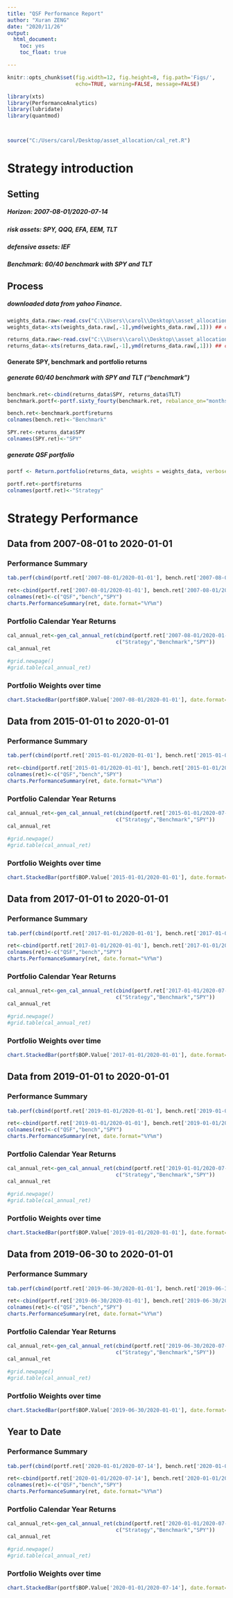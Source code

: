 ```yaml
---
title: "QSF Performance Report"
author: "Xuran ZENG"
date: "2020/11/26"
output: 
  html_document: 
    toc: yes
    toc_float: true  

---
```


```r
knitr::opts_chunk$set(fig.width=12, fig.height=8, fig.path='Figs/',
                      echo=TRUE, warning=FALSE, message=FALSE)
```

```r
library(xts)
library(PerformanceAnalytics)
library(lubridate)
library(quantmod)



source("C:/Users/carol/Desktop/asset_allocation/cal_ret.R")

```

# Strategy introduction
## Setting
##### Horizon: 2007-08-01/2020-07-14
##### risk assets: SPY, QQQ, EFA, EEM, TLT
##### defensive assets: IEF
##### Benchmark: 60/40 benchmark with SPY and TLT

## Process
##### downloaded data from yahoo Finance.
```r
weights_data.raw<-read.csv("C:\\Users\\carol\\Desktop\\asset_allocation\\QSF\\assets_weights.csv") ## read in weights data 
weights_data<-xts(weights_data.raw[,-1],ymd(weights_data.raw[,1])) ## convert to xts

returns_data.raw<-read.csv("C:\\Users\\carol\\Desktop\\asset_allocation\\QSF\\assets_returns.csv") ## read in returns data 
returns_data<-xts(returns_data.raw[,-1],ymd(returns_data.raw[,1])) ## convert to xts


```


#### Generate SPY, benchmark and portfolio returns
##### generate 60/40 benchmark with SPY and TLT (“benchmark”)
```r
benchmark.ret<-cbind(returns_data$SPY, returns_data$TLT)
benchmark.portf<-portf.sixty_fourty(benchmark.ret, rebalance_on="months", verbose=T)
```

```r
bench.ret<-benchmark.portf$returns
colnames(bench.ret)<-"Benchmark"

SPY.ret<-returns_data$SPY
colnames(SPY.ret)<-"SPY"
```

##### generate QSF portfolio 
```r
portf <- Return.portfolio(returns_data, weights = weights_data, verbose=T)
```

```r
portf.ret<-portf$returns
colnames(portf.ret)<-"Strategy"
```

# Strategy Performance
## Data from 2007-08-01 to 2020-01-01
### Performance Summary
```r
tab.perf(cbind(portf.ret['2007-08-01/2020-01-01'], bench.ret['2007-08-01/2020-01-01'],SPY.ret['2007-08-01/2020-01-01']))

```

```r
ret<-cbind(portf.ret['2007-08-01/2020-01-01'], bench.ret['2007-08-01/2020-01-01'],SPY.ret['2007-08-01/2020-01-01'])
colnames(ret)<-c("QSF","bench","SPY")
charts.PerformanceSummary(ret, date.format="%Y%m")
```

### Portfolio Calendar Year Returns
```r

cal_annual_ret<-gen_cal_annual_ret(cbind(portf.ret['2007-08-01/2020-01-01'], bench.ret['2007-08-01/2020-01-01'],SPY.ret['2007-08-01/2020-01-01']),
                                   c("Strategy","Benchmark","SPY"))
cal_annual_ret

#grid.newpage()
#grid.table(cal_annual_ret)
```

### Portfolio Weights over time
```r
chart.StackedBar(portf$BOP.Value['2007-08-01/2020-01-01'], date.format="%y/%m", colorset=rainbow12equal, border=NA) ##border is set to NA, otherwise with daily data, there is to much black border, the chart appears to be black
```

## Data from 2015-01-01 to 2020-01-01
### Performance Summary
```r
tab.perf(cbind(portf.ret['2015-01-01/2020-01-01'], bench.ret['2015-01-01/2020-01-01'],SPY.ret['2015-01-01/2020-01-01']))

```

```r
ret<-cbind(portf.ret['2015-01-01/2020-01-01'], bench.ret['2015-01-01/2020-01-01'],SPY.ret['2015-01-01/2020-01-01'])
colnames(ret)<-c("QSF","bench","SPY")
charts.PerformanceSummary(ret, date.format="%Y%m")
```

### Portfolio Calendar Year Returns
```r

cal_annual_ret<-gen_cal_annual_ret(cbind(portf.ret['2015-01-01/2020-07-14'], bench.ret['2015-01-01/2020-07-14'],SPY.ret['2015-01-01/2020-07-14']),
                                   c("Strategy","Benchmark","SPY"))
cal_annual_ret

#grid.newpage()
#grid.table(cal_annual_ret)
```

### Portfolio Weights over time
```r
chart.StackedBar(portf$BOP.Value['2015-01-01/2020-01-01'], date.format="%y/%m", colorset=rainbow12equal, border=NA) ##border is set to NA, otherwise with daily data, there is to much black border, the chart appears to be black
```

## Data from 2017-01-01 to 2020-01-01
### Performance Summary
```r
tab.perf(cbind(portf.ret['2017-01-01/2020-01-01'], bench.ret['2017-01-01/2020-01-01'],SPY.ret['2017-01-01/2020-01-01']))
```

```r
ret<-cbind(portf.ret['2017-01-01/2020-01-01'], bench.ret['2017-01-01/2020-01-01'],SPY.ret['2017-01-01/2020-01-01'])
colnames(ret)<-c("QSF","bench","SPY")
charts.PerformanceSummary(ret, date.format="%Y%m")
```

### Portfolio Calendar Year Returns
```r

cal_annual_ret<-gen_cal_annual_ret(cbind(portf.ret['2017-01-01/2020-07-14'], bench.ret['2017-01-01/2020-07-14'],SPY.ret['2017-01-01/2020-07-14']),
                                   c("Strategy","Benchmark","SPY"))
cal_annual_ret

#grid.newpage()
#grid.table(cal_annual_ret)
```

### Portfolio Weights over time
```r
chart.StackedBar(portf$BOP.Value['2017-01-01/2020-01-01'], date.format="%y/%m", colorset=rainbow12equal, border=NA) ##border is set to NA, otherwise with daily data, there is to much black border, the chart appears to be black
```

## Data from 2019-01-01 to 2020-01-01
### Performance Summary
```r
tab.perf(cbind(portf.ret['2019-01-01/2020-01-01'], bench.ret['2019-01-01/2020-01-01'],SPY.ret['2019-01-01/2020-01-01']))
```

```r
ret<-cbind(portf.ret['2019-01-01/2020-01-01'], bench.ret['2019-01-01/2020-01-01'],SPY.ret['2019-01-01/2020-01-01'])
colnames(ret)<-c("QSF","bench","SPY")
charts.PerformanceSummary(ret, date.format="%Y%m")
```

### Portfolio Calendar Year Returns
```r

cal_annual_ret<-gen_cal_annual_ret(cbind(portf.ret['2019-01-01/2020-07-14'], bench.ret['2019-01-01/2020-07-14'],SPY.ret['2019-01-01/2020-07-14']),
                                   c("Strategy","Benchmark","SPY"))
cal_annual_ret

#grid.newpage()
#grid.table(cal_annual_ret)
```

### Portfolio Weights over time
```r
chart.StackedBar(portf$BOP.Value['2019-01-01/2020-01-01'], date.format="%y/%m", colorset=rainbow12equal, border=NA) ##border is set to NA, otherwise with daily data, there is to much black border, the chart appears to be black
```

## Data from 2019-06-30 to 2020-01-01
### Performance Summary
```r
tab.perf(cbind(portf.ret['2019-06-30/2020-01-01'], bench.ret['2019-06-30/2020-01-01'],SPY.ret['2019-06-30/2020-01-01']))
```

```r
ret<-cbind(portf.ret['2019-06-30/2020-01-01'], bench.ret['2019-06-30/2020-01-01'],SPY.ret['2019-06-30/2020-01-01'])
colnames(ret)<-c("QSF","bench","SPY")
charts.PerformanceSummary(ret, date.format="%Y%m")
```

### Portfolio Calendar Year Returns
```r

cal_annual_ret<-gen_cal_annual_ret(cbind(portf.ret['2019-06-30/2020-07-14'], bench.ret['2019-06-30/2020-07-14'],SPY.ret['2019-06-30/2020-07-14']),
                                   c("Strategy","Benchmark","SPY"))
cal_annual_ret

#grid.newpage()
#grid.table(cal_annual_ret)
```

### Portfolio Weights over time
```r
chart.StackedBar(portf$BOP.Value['2019-06-30/2020-01-01'], date.format="%y/%m", colorset=rainbow12equal, border=NA) ##border is set to NA, otherwise with daily data, there is to much black border, the chart appears to be black
```

## Year to Date
### Performance Summary
```r
tab.perf(cbind(portf.ret['2020-01-01/2020-07-14'], bench.ret['2020-01-01/2020-07-14'],SPY.ret['2020-01-01/2020-07-14']))
```

```r
ret<-cbind(portf.ret['2020-01-01/2020-07-14'], bench.ret['2020-01-01/2020-07-14'],SPY.ret['2020-01-01/2020-07-14'])
colnames(ret)<-c("QSF","bench","SPY")
charts.PerformanceSummary(ret, date.format="%Y%m")
```

### Portfolio Calendar Year Returns
```r

cal_annual_ret<-gen_cal_annual_ret(cbind(portf.ret['2020-01-01/2020-07-14'], bench.ret['2020-01-01/2020-07-14'],SPY.ret['2020-01-01/2020-07-14']),
                                   c("Strategy","Benchmark","SPY"))
cal_annual_ret

#grid.newpage()
#grid.table(cal_annual_ret)
```

### Portfolio Weights over time
```r
chart.StackedBar(portf$BOP.Value['2020-01-01/2020-07-14'], date.format="%y/%m", colorset=rainbow12equal, border=NA) ##border is set to NA, otherwise with daily data, there is to much black border, the chart appears to be black
```